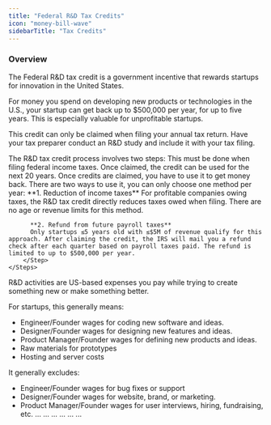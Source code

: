 ```yaml
---
title: "Federal R&D Tax Credits"
icon: "money-bill-wave"
sidebarTitle: "Tax Credits"
---
```


### Overview
The Federal R&D tax credit is a government incentive that rewards startups for innovation in the United States.

For money you spend on developing new products or technologies in the U.S., your startup can get back up to $500,000 per year, for up to five years. This is especially valuable for unprofitable startups.

This credit can only be claimed when filing your annual tax return. Have your tax preparer conduct an R&D study and include it with your tax filing.




<AccordionGroup>
  <Accordion title="How it works">
      The R&D tax credit process involves two steps:
      <Steps>
        <Step title="Claim the credit">
          This must be done when filing federal income taxes. Once claimed, the credit can be used for the next 20 years.
        </Step>
        <Step title="Use the credit">
          Once credits are claimed, you have to use it to get money back. There are two ways to use it, you can only choose one method per year:
          **1. Reduction of income taxes**
For profitable companies owing taxes, the R&D tax credit directly reduces taxes owed when filing. There are no age or revenue limits for this method.


          **2. Refund from future payroll taxes**
          Only startups ≤5 years old with ≤$5M of revenue qualify for this approach. After claiming the credit, the IRS will mail you a refund check after each quarter based on payroll taxes paid. The refund is limited to up to $500,000 per year.
        </Step>
    </Steps>
  </Accordion>
  <Accordion title="What are R&D Activities?">
R&D activities are US-based expenses you pay while trying to create something new or make something better.

For startups, this generally means:
- Engineer/Founder wages for coding new software and ideas.
- Designer/Founder wages for designing new features and ideas.
- Product Manager/Founder wages for defining new products and ideas.
- Raw materials for prototypes
- Hosting and server costs

It generally excludes:
- Engineer/Founder wages for bug fixes or support
- Designer/Founder wages for website, brand, or marketing.
- Product Manager/Founder wages for user interviews, hiring, fundraising, etc.
  </Accordion>
  <Accordion title="Who qualifies?">
    ...
  </Accordion>
  <Accordion title="How much can you get?">
    ...
  </Accordion>
  <Accordion title="How do you get the money?">
    ...
  </Accordion>
  <Accordion title="When is the deadline?">
    ...
  </Accordion>
  <Accordion title="How much does it cost?">
    ...
  </Accordion>
    <Accordion title="Example">
    ...
  </Accordion>
</AccordionGroup>